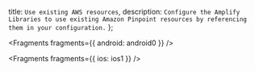   title: `Use existing AWS resources`,
  description: `Configure the Amplify Libraries to use existing Amazon Pinpoint resources by referencing them in your configuration.`
};


<Fragments fragments={{ android: android0 }} />


<Fragments fragments={{ ios: ios1 }} />
